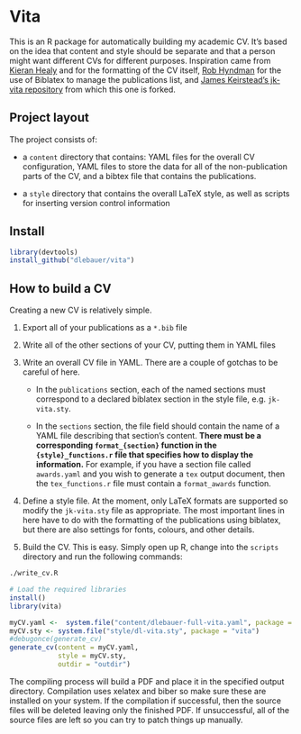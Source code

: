 # Vita

This is an R package for automatically building my academic CV.  It's based on the idea that content and style should be separate and that a person might want different CVs for different purposes.  Inspiration came from [Kieran Healy](https://github.com/kjhealy/kjh-vita) and for the formatting of the CV itself, [Rob Hyndman](http://robjhyndman.com/research/cv.sty) for the use of Biblatex to manage the publications list, and [James Keirstead's jk-vita repository](https://github.com/jkeirstead/jk-vita) from which this one is forked.

## Project layout

The project consists of:

 * a `content` directory that contains: YAML files for the overall CV
   configuration, YAML files to store the data for all of the
   non-publication parts of the CV, and a bibtex file that contains
   the publications.
   
 * a `style` directory that contains the overall LaTeX style, as well
   as scripts for inserting version control information
   

## Install

```r
library(devtools)
install_github("dlebauer/vita")
```

## How to build a CV

Creating a new CV is relatively simple.

1) Export all of your publications as a `*.bib` file 

2) Write all of the other sections of your CV, putting them in YAML files

3) Write an overall CV file in YAML.  There are a couple of gotchas to
   be careful of here.
     
   * In the `publications` section, each of the named sections must
     correspond to a declared biblatex section in the style file,
     e.g. `jk-vita.sty`.
	   
   * In the `sections` section, the file field should contain the
     name of a YAML file describing that section's content.  **There
     must be a corresponding `format_{section}` function in the
     `{style}_functions.r` file that specifies how to display the
     information.** For example, if you have a section file called
     `awards.yaml` and you wish to generate a `tex` output document,
     then the `tex_functions.r` file must contain a `format_awards`
     function.

4) Define a style file.  At the moment, only LaTeX formats are
   supported so modify the `jk-vita.sty` file as appropriate.  The
   most important lines in here have to do with the formatting of the
   publications using biblatex, but there are also settings for fonts,
   colours, and other details.
   
5) Build the CV.  This is easy.  Simply open up R, change into the
   `scripts` directory and run the following commands:


```sh
./write_cv.R
```


```r
# Load the required libraries
install()
library(vita)

myCV.yaml <-  system.file("content/dlebauer-full-vita.yaml", package = "vita")
myCV.sty <- system.file("style/dl-vita.sty", package = "vita")
#debugonce(generate_cv)
generate_cv(content = myCV.yaml,
            style = myCV.sty,
            outdir = "outdir")
```	   


   The compiling process will build a PDF and place it in the
   specified output directory.  Compilation uses xelatex and biber so
   make sure these are installed on your system.  If the compilation
   if successful, then the source files will be deleted leaving only
   the finished PDF.  If unsuccessful, all of the source files are
   left so you can try to patch things up manually.
